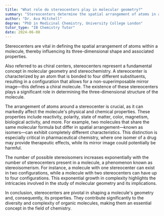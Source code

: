```yaml
---
title: "What role do stereocenters play in molecular geometry?"
summary: "Stereocenters determine the spatial arrangement of atoms in a molecule, influencing its three-dimensional shape and properties."
author: "Dr. Ava Mitchell"
degree: "PhD in Medicinal Chemistry, University College London"
tutor_type: "IB Chemistry Tutor"
date: 2024-06-08
---
```


Stereocenters are vital in defining the spatial arrangement of atoms within a molecule, thereby influencing its three-dimensional shape and associated properties.

Also referred to as chiral centers, stereocenters represent a fundamental concept in molecular geometry and stereochemistry. A stereocenter is characterized by an atom that is bonded to four different substituents, resulting in a configuration that allows for a non-superimposable mirror image—this defines a chiral molecule. The existence of these stereocenters plays a significant role in determining the three-dimensional structure of the molecule.

The arrangement of atoms around a stereocenter is crucial, as it can markedly affect the molecule's physical and chemical properties. These properties include reactivity, polarity, state of matter, color, magnetism, biological activity, and more. For example, two molecules that share the same molecular formula but differ in spatial arrangement—known as isomers—can exhibit completely different characteristics. This distinction is especially critical in pharmaceutical chemistry, where one isomer of a drug may provide therapeutic effects, while its mirror image could potentially be harmful.

The number of possible stereoisomers increases exponentially with the number of stereocenters present in a molecule, a phenomenon known as stereoisomerism. For instance, a molecule with one stereocenter can exist in two configurations, while a molecule with two stereocenters can have up to four configurations. This exponential growth in complexity highlights the intricacies involved in the study of molecular geometry and its implications.

In conclusion, stereocenters are pivotal in shaping a molecule's geometry and, consequently, its properties. They contribute significantly to the diversity and complexity of organic molecules, making them an essential concept in the field of chemistry.
    